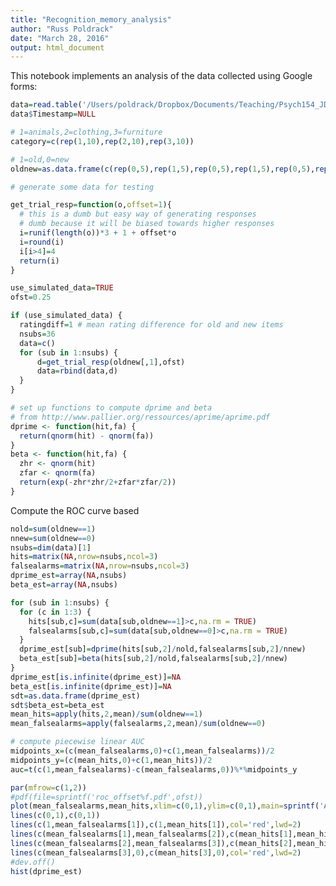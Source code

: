 ```yaml
---
title: "Recognition_memory_analysis"
author: "Russ Poldrack"
date: "March 28, 2016"
output: html_document
---
```


This notebook implements an analysis of the data collected using Google forms:

```r
data=read.table('/Users/poldrack/Dropbox/Documents/Teaching/Psych154_JDM/memory_exercise/Memory test.csv',sep=',',header=TRUE)
data$Timestamp=NULL

# 1=animals,2=clothing,3=furniture
category=c(rep(1,10),rep(2,10),rep(3,10))

# 1=old,0=new
oldnew=as.data.frame(c(rep(0,5),rep(1,5),rep(0,5),rep(1,5),rep(0,5),rep(1,5)))


```

```r
# generate some data for testing

get_trial_resp=function(o,offset=1){
  # this is a dumb but easy way of generating responses
  # dumb because it will be biased towards higher responses 
  i=runif(length(o))*3 + 1 + offset*o
  i=round(i)
  i[i>4]=4
  return(i)
}

use_simulated_data=TRUE
ofst=0.25

if (use_simulated_data) {
  ratingdiff=1 # mean rating difference for old and new items
  nsubs=36
  data=c()
  for (sub in 1:nsubs) {
      d=get_trial_resp(oldnew[,1],ofst)
      data=rbind(data,d)
  }
}

```

```r
# set up functions to compute dprime and beta
# from http://www.pallier.org/ressources/aprime/aprime.pdf
dprime <- function(hit,fa) { 
  return(qnorm(hit) - qnorm(fa))
}
beta <- function(hit,fa) { 
  zhr <- qnorm(hit)
  zfar <- qnorm(fa)
  return(exp(-zhr*zhr/2+zfar*zfar/2))
}
```

Compute the ROC curve based

```r
nold=sum(oldnew==1)
nnew=sum(oldnew==0)
nsubs=dim(data)[1]
hits=matrix(NA,nrow=nsubs,ncol=3)
falsealarms=matrix(NA,nrow=nsubs,ncol=3)
dprime_est=array(NA,nsubs)
beta_est=array(NA,nsubs)

for (sub in 1:nsubs) {
  for (c in 1:3) {
    hits[sub,c]=sum(data[sub,oldnew==1]>c,na.rm = TRUE)
    falsealarms[sub,c]=sum(data[sub,oldnew==0]>c,na.rm = TRUE)
  }
  dprime_est[sub]=dprime(hits[sub,2]/nold,falsealarms[sub,2]/nnew)
  beta_est[sub]=beta(hits[sub,2]/nold,falsealarms[sub,2]/nnew)
}
dprime_est[is.infinite(dprime_est)]=NA
beta_est[is.infinite(dprime_est)]=NA
sdt=as.data.frame(dprime_est)
sdt$beta_est=beta_est
mean_hits=apply(hits,2,mean)/sum(oldnew==1)
mean_falsealarms=apply(falsealarms,2,mean)/sum(oldnew==0)

# compute piecewise linear AUC
midpoints_x=(c(mean_falsealarms,0)+c(1,mean_falsealarms))/2
midpoints_y=(c(mean_hits,0)+c(1,mean_hits))/2
auc=t(c(1,mean_falsealarms)-c(mean_falsealarms,0))%*%midpoints_y

par(mfrow=c(1,2))
#pdf(file=sprintf('roc_offset%f.pdf',ofst))
plot(mean_falsealarms,mean_hits,xlim=c(0,1),ylim=c(0,1),main=sprintf('AUC = %0.3f',auc))
lines(c(0,1),c(0,1))
lines(c(1,mean_falsealarms[1]),c(1,mean_hits[1]),col='red',lwd=2)
lines(c(mean_falsealarms[1],mean_falsealarms[2]),c(mean_hits[1],mean_hits[2]),col='red',lwd=2)
lines(c(mean_falsealarms[2],mean_falsealarms[3]),c(mean_hits[2],mean_hits[3]),col='red',lwd=2)
lines(c(mean_falsealarms[3],0),c(mean_hits[3],0),col='red',lwd=2)
#dev.off()
hist(dprime_est)
```
